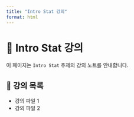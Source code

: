 ```yaml
---
title: "Intro Stat 강의"
format: html
---
```


# 📘 Intro Stat 강의

이 페이지는 `Intro Stat` 주제의 강의 노트를 안내합니다.

## 📂 강의 목록

- 강의 파일 1
- 강의 파일 2
